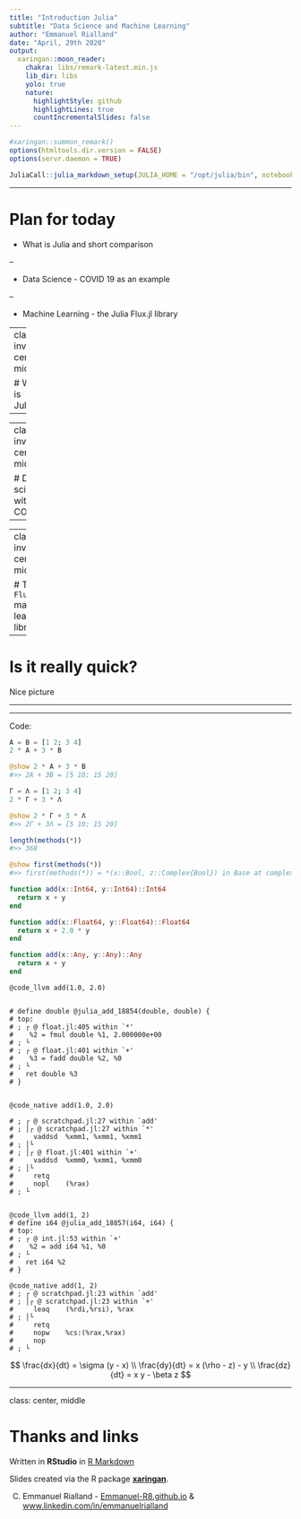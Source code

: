 ```yaml
---
title: "Introduction Julia"
subtitle: "Data Science and Machine Learning"
author: "Emmanuel Rialland"
date: "April, 29th 2020"
output:
  xaringan::moon_reader:
    chakra: libs/remark-latest.min.js
    lib_dir: libs
    yolo: true
    nature:
      highlightStyle: github
      highlightLines: true
      countIncrementalSlides: false
---
```


```r
#xaringan::summon_remark()
options(htmltools.dir.version = FALSE)
options(servr.daemon = TRUE)
```


```r
JuliaCall::julia_markdown_setup(JULIA_HOME = "/opt/julia/bin", notebook = TRUE)
```


--- 

# Plan for today

- What is Julia and short comparison

--

- Data Science - COVID 19 as an example

--

- Machine Learning - the Julia Flux.jl library

---
class: inverse, center, middle

# What is Julia?

---

---
class: inverse, center, middle

# Data science with COVD19 

---

---
class: inverse, center, middle

# The `Flux.jl` machine learning library

---

# Is it really quick?

Nice picture

***

---

Code:

```julia
A = B = [1 2; 3 4]
2 * A + 3 * B

@show 2 * A + 3 * B
#>> 2A + 3B = [5 10; 15 20]
```


```julia
Γ = Λ = [1 2; 3 4]
2 * Γ + 3 * Λ

@show 2 * Γ + 3 * Λ
#>> 2Γ + 3Λ = [5 10; 15 20]
```


```julia
length(methods(*))
#>> 368
```


```julia
@show first(methods(*))
#>> first(methods(*)) = *(x::Bool, z::Complex{Bool}) in Base at complex.jl:290
```


```julia
function add(x::Int64, y::Int64)::Int64
  return x + y
end

function add(x::Float64, y::Float64)::Float64
  return x + 2.0 * y
end

function add(x::Any, y::Any)::Any
  return x + y
end
```


```
@code_llvm add(1.0, 2.0)


# define double @julia_add_18854(double, double) {
# top:
# ; ┌ @ float.jl:405 within `*'
#    %2 = fmul double %1, 2.000000e+00
# ; └
# ; ┌ @ float.jl:401 within `+'
#    %3 = fadd double %2, %0
# ; └
#   ret double %3
# }


@code_native add(1.0, 2.0)

# ; ┌ @ scratchpad.jl:27 within `add'
# ; │┌ @ scratchpad.jl:27 within `*'
#     vaddsd  %xmm1, %xmm1, %xmm1
# ; │└
# ; │┌ @ float.jl:401 within `+'
#     vaddsd  %xmm0, %xmm1, %xmm0
# ; │└
#     retq
#     nopl    (%rax)
# ; └


@code_llvm add(1, 2)
# define i64 @julia_add_18857(i64, i64) {
# top:
# ; ┌ @ int.jl:53 within `+'
#    %2 = add i64 %1, %0
# ; └
#   ret i64 %2
# }

@code_native add(1, 2)
# ; ┌ @ scratchpad.jl:23 within `add'
# ; │┌ @ scratchpad.jl:23 within `+'
#     leaq    (%rdi,%rsi), %rax
# ; │└
#     retq
#     nopw    %cs:(%rax,%rax)
#     nop
# ; └
```


$$
\frac{dx}{dt} = \sigma (y - x) \\
\frac{dy}{dt} = x (\rho - z) - y \\
\frac{dz}{dt} = x y - \beta z
$$



---
class: center, middle

# Thanks and links

Written in **RStudio** in [R Markdown](https://rmarkdown.rstudio.com)

Slides created via the R package [**xaringan**](https://github.com/yihui/xaringan).

(C) Emmanuel Rialland - [Emmanuel-R8.github.io](https://Emmanuel-R8.github.io/) & [www.linkedin.com/in/emmanuelrialland](https://www.linkedin.com/in/emmanuelrialland)


